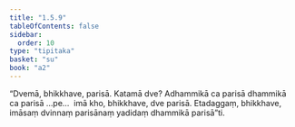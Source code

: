```yaml
---
title: "1.5.9"
tableOfContents: false
sidebar:
  order: 10
type: "tipitaka"
basket: "su"
book: "a2"
---
```



<DynamicBreadcrumb />

<Division number="51" book="a2" bookNo="15" page="75">

<Paragraph number="122" book="a2">
“Dvemā, bhikkhave, parisā. Katamā dve? Adhammikā ca parisā dhammikā ca parisā …pe…  imā kho, bhikkhave, dve parisā. Etadaggaṃ, bhikkhave, imāsaṃ dvinnaṃ parisānaṃ yadidaṃ dhammikā parisā”ti.
</Paragraph>
</Division>